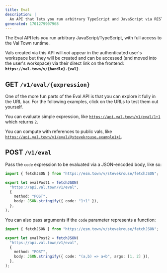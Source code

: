 ```yaml
---
title: Eval
description: |
  An API that lets you run arbitrary TypeScript and JavaScript via REST
generated: 1701279907968
---
```


The Eval API lets you run arbitrary JavaScript/TypeScript, with full access to
the Val Town runtime.

Vals created via this API will *not* appear in the authenticated user's
workspace but they will be created and can be accessed (and moved into the
user's workspace) via their direct link on the
frontend: **`https://val.town/v/{handle}.{val}`**.

## GET `/v1/eval/{expression}`

One of the more fun parts of the Eval API is that you can explore it fully in
the URL bar. For the following examples, click on the URLs to test them out
yourself.

You can evaluate simple expression, like
[`https://api.val.town/v1/eval/1+1`](https://api.val.town/v1/eval/1+1) which
returns `2`.

You can compute with references to public vals, like
[`https://api.val.town/v1/eval/@stevekrouse.example1+1`](https://api.val.town/v1/eval/@stevekrouse.example1+1).

## POST `/v1/eval`

Pass the `code` expression to be evaluated via a JSON-encoded body, like so:

```ts title="Example" val
import { fetchJSON } from "https://esm.town/v/stevekrouse/fetchJSON";

export let evalPost1 = fetchJSON(
  "https://api.val.town/v1/eval",
  {
    method: "POST",
    body: JSON.stringify({ code: "1+1" }),
  },
);
```

You can also pass arguments if the `code` parameter represents a function:

```ts title="Example" val
import { fetchJSON } from "https://esm.town/v/stevekrouse/fetchJSON";

export let evalPost2 = fetchJSON(
  "https://api.val.town/v1/eval",
  {
    method: "POST",
    body: JSON.stringify({ code: "(a,b) => a+b", args: [1, 2] }),
  },
);
```
